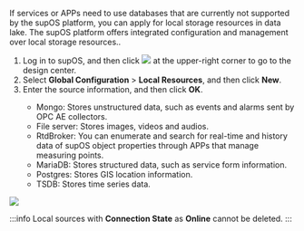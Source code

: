 If services or APPs need to use databases that are currently not supported by the supOS platform, you can apply for local storage resources in data lake. The supOS platform offers integrated configuration and management over local storage resources..

1. Log in to supOS, and then click <img src="https://wordpressfreezonex.oss-accelerate.aliyuncs.com/platform/7.png"/> at the upper-right corner to go to the design center.
2. Select <strong>Global Configuration</strong> > <strong>Local Resources</strong>, and then click <strong>New</strong>.
3. Enter the source information, and then click <strong>OK</strong>.

<ul>
<ul>
<li>
Mongo: Stores unstructured data, such as events and alarms
sent by OPC AE collectors.
</li>
<li>File server: Stores images, videos and audios.</li>
<li>
RtdBroker: You can enumerate and search for real-time and
history data of supOS object properties through APPs that
manage measuring points.
</li>
<li>MariaDB: Stores structured data, such as service form information.</li>
<li>Postgres: Stores GIS location information.</li>
<li>TSDB: Stores time series data.</li>
</ul>
</ul>

<img width={350} src="https://wordpressfreezonex.oss-accelerate.aliyuncs.com/platform/76.png"/>

:::info
Local sources with <strong>Connection State</strong> as **Online** cannot be deleted.
:::
